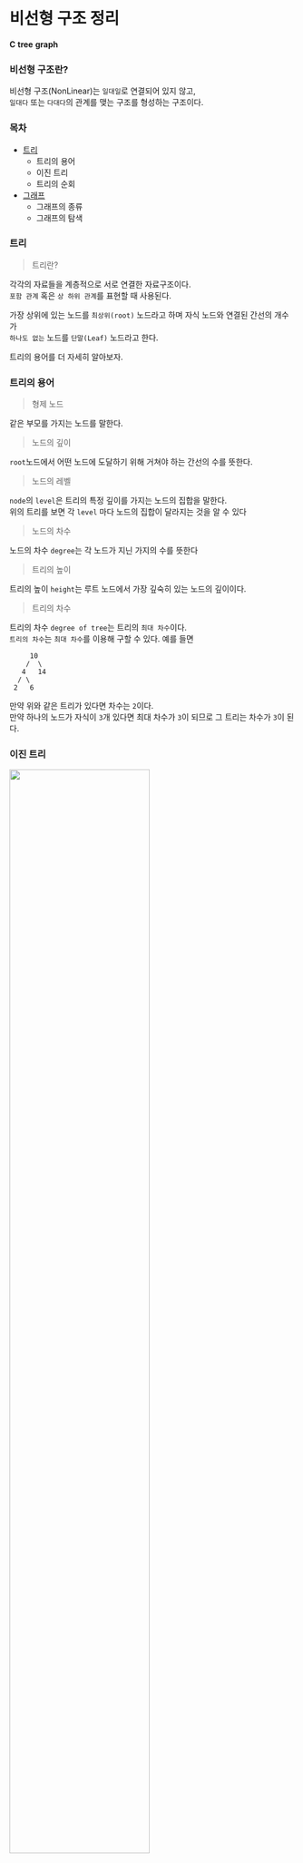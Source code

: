 # 비선형 구조 정리
**C** **tree** **graph**

### 비선형 구조란?
비선형 구조(NonLinear)는 `일대일`로 연결되어 있지 않고,   
`일대다` 또는 `다대다`의 관계를 맺는 구조를 형성하는 구조이다.

### 목차

- [트리](#tree)
  - 트리의 용어
  - 이진 트리
  - 트리의 순회
- [그래프](#graph)
  - 그래프의 종류
  - 그래프의 탐색


<h3 id="tree">트리</h3>

> 트리란?  

각각의 자료들을 계층적으로 서로 연결한 자료구조이다.  
`포함 관계` 혹은 `상 하위 관계`를 표현할 때 사용된다.

가장 상위에 있는 노드를 `최상위(root)` 노드라고 하며
자식 노드와 연결된 간선의 개수가  
`하나도 없는` 노드를 `단말(Leaf)` 노드라고 한다.

트리의 용어를 더 자세히 알아보자.  

### 트리의 용어  

> 형제 노드

같은 부모를 가지는 노드를 말한다. 

> 노드의 깊이

`root`노드에서 어떤 노드에 도달하기 위해 거쳐야 하는 간선의 수를 
뜻한다.    

> 노드의 레벨 

`node`의 `level`은 트리의 특정 깊이를 가지는 노드의 집합을 말한다.  
위의 트리를 보면 각 `level` 마다 노드의 집합이 달라지는 것을 알 수 있다 

> 노드의 차수 

노드의 차수 `degree`는 각 노드가 지닌 가지의 수를 뜻한다  

> 트리의 높이

트리의 높이 `height`는 루트 노드에서 가장 깊숙히 있는 노드의 깊이이다.

> 트리의 차수

트리의 차수 `degree of tree`는 트리의 `최대 차수`이다.    
`트리의 차수`는 `최대 차수`를 이용해 구할 수 있다.  예를 들면

```text
     10
    /  \
   4   14
  / \
 2   6
```
만약 위와 같은 트리가 있다면 차수는 `2`이다.  
만약 하나의 노드가 자식이 `3`개 있다면 최대 차수가 `3`이 되므로 그 트리는 차수가 `3`이 된다.

### 이진 트리

<img src="https://user-images.githubusercontent.com/45661217/146921745-96f811bd-7ee1-4201-95b7-ecc674a6fadb.png" width="70%"></img>

다음 그림과 같이 모든 노드의 차수가 2 이하인 트리를 `이진 트리` 라고 한다.  

> 이진 트리의 성질

이진 트리에서 노드의 개수를 `n`개로 정의하였을 때, 간선의 개수는 항상 `n-1`개를 가진다.  
또, 높이가 `h`일때 노드의 최소 개수는 `h`개 이며, 최대 개수는 `2^h-1`개로 정의 할 수 있다.  

### 이진 트리의 종류

> 포화 이진 트리

모든 레벨에 노드가 완전히 찬 트리를 `포화 이진 트리`라고 한다.  
포화 이진 트리에서 최대 레벨 수를 `k`라고 한다면 전체 노드의 수는 `2^k-1`로 쉽게 구할 수 있다
```text
// 포화 이진 트리

      10   
     /  \
    4    14
   / \   / \
  2  6  5   7
```

> 완전 이진 트리

높이가 `h`인 트리에서 레벨 `h-1`까지 모든 노드가 채워져 있고 마지막 레벨에서는 노드가 왼쪽에서 오른쪽으로
저장된 구조를 `완전 이진 트리`라고 한다.   
모든 포화 이진트리는 완전 이진 트리이다.  

```text
// 완전 이진 트리

      10   
     /  \
    4   14
   / \      
  2   6      
```

> 편향 이진 트리

각 노드가 왼쪽 혹은 오른쪽으로 치우쳐 있는 구조를 `편향 이진 트리`라고 한다.  
```text
// 편향 이진 트리

      10
     /  
    4   
   / 
  2   
```

### 이진 트리의 순회

이진 트리를 출력할 때나 값을 읽을 때 한번씩 차례대로 방문해야한다.  
이진 트리를 방문하는 방법으로는 세가지 방법이 있다.

```text
      10   
     /  \
    4    14
   / \   / \
  2  6  5   7
```
> 전위 순회

`root`노드 -> 왼쪽 서브 트리 -> 오른쪽 서브 트리 순서  
10 -> 4 -> 2 -> 6 -> 14 -> 5 -> 7  

> 중위 순회

왼쪽 서브 트리 -> `root`노드 -> 오른쪽 서브 트리 순서  
2 -> 4 -> 6 -> 10 -> 5 -> 14 -> 7

> 후위 순회

왼쪽 서브 트리 -> 오른쪽 서브 트리 -> `root`노드 순서  
2 -> 6 -> 4 -> 5 -> 7 -> 14 -> 10

### 트리의 구현

> 배열을 이용한 트리의 구현

배열을 이용한 트리의 구현은 간단하다

```text
      1  
    /   \
   2     3
  / \   /  \
 4   5 6    7
```
트리의 `index`가 이렇게 있다면 왼쪽 아래 노드의 `index`는 `index*2` 오른쪽 아래는 `index*2+1`로 접근할 수 있다.       

> 연결 리스트를 활용한 트리의 구현

하나의 노드는 왼쪽 서브 트리의 주소를 갖는 `left`   
오른쪽 서브 트리의 주소를 갖는 `right`가 존재하고 `data`로 노드의 값을 갖는다


```c
typedef struct treeNode{
	char data;
	struct treeNode *left;
	struct treeNode *right;
} treeNode;
```

구조체는 이런 형식으로 구성된다

<h3 id="graph">그래프</h3>

> 그래프란? 

그래프는 `정점`과 `간선`으로 이루어진 자료구조이다    
그래프 에서 자료가 저장되어 있는 각 노드를 `정점(vertax)`이라고 한다.  
이러한 정점을 연결하는 링크를 `간선(edge)`이라고 한다.  

> `트리`는 계층형 구조를 표현 하는 자료구조라면   
`그래프`는 트리로 표현하기 어려운 관계를 나타낼 수 있다. 

### 그래프의 종류

![그래프의 종류](https://user-images.githubusercontent.com/45661217/147653444-73a741ad-e9b4-45e6-8498-6eb783f4830e.png)  
그래프는 크게 무방향 그래프, 방향 그래프, 완전 그래프, 가중치 그래프로 나뉜다.

> 무방향 그래프

정점과 정점을 잇는 간선이 방향을 가지지 않는 그래프를 말한다.

> 방향 그래프

무방향 그래프와 반대로 그래프를 구성하고 있는 정점 사이에 간선이 방향성을 가지는 그래프를 방향 그래프라고 한다.

> 완전 그래프

그래프 내의 모든 정점이 서로 직접 연결되어 있는 형태의 그래프이다.

> 가중치 그래프

간선에 비용이나 길이와 같은 가중치를 수치로 부여하여 만든 그래프이다.

### 그래프의 탐색

그래프에서 연산을 수행하기 위해선 자료의 모든 정점을 한번씩 돌아야 하는데 이것을 그래프의 탐색 혹은 그래프의 순회라고 한다.

### 블로그를 마치며,
그래프 알고리즘은 나중에 시간나면 블로그로 올리겠다..    
내 블로그가 자료구조를 공부하는데 조금이나마 도움이 되었길 바란다 ㅎㅎ!  
질문은 댓글로 부탁드려용!! 감사합니다
